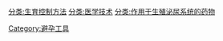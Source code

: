 [[分类:生育控制方法|分类:生育控制方法]]
[[分类:医学技术|分类:医学技术]]
[[分类:作用于生殖泌尿系统的药物|分类:作用于生殖泌尿系统的药物]]
[[Category:避孕工具|Category:避孕工具]]